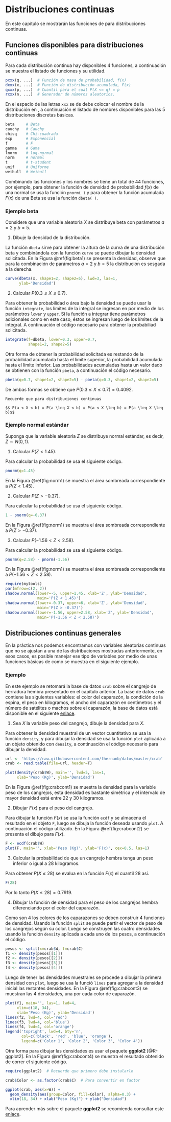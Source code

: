 # Distribuciones continuas

En este capítulo se mostrarán las funciones de \proglang{R} para distribuciones continuas.

## Funciones disponibles para distribuciones continuas

Para cada distribución continua hay disponibles 4 funciones, a continuación se muestra el listado de funciones y su utilidad.

```r
pxxx(q, ...)  # Función de masa de probabilidad, f(x)
dxxx(x, ...)  # Función de distribución acumulada, F(x)
qxxx(p, ...)  # Cuantil para el cual P(X <= q) = p
rxxx(n, ...)  # Generador de números aleatorios.
```

En el espacio de las letras `xxx` se de debe colocar el nombre de la distribución en \proglang{R}, a continuación el listado de nombres disponibles para las 5 distribuciones discretas básicas.

```r
beta     # Beta
cauchy   # Cauchy
chisq    # Chi-cuadrada
exp      # Exponencial
f        # F
gamma    # Gama
lnorm    # log-normal
norm     # normal
t        # t-student
unif     # Uniforme
weibull  # Weibull
```

Combinando las funciones y los nombres se tiene un total de 44 funciones, por ejemplo, para obtener la función de densidad de probabilidad $f(x)$ de una normal se usa la función `pnorm( )` y para obtener la función acumulada $F(x)$ de una Beta se usa la función `dbeta( )`.

### Ejemplo beta {-}
 
Considere que una variable aleatoria $X$ se distribuye beta con parámetros $a=2$ y $b=5$.

1) Dibuje la densidad de la distribución.

La función `dbeta` sirve para obtener la altura de la curva de una distribución beta y combinándola con la función `curve` se puede dibujar la densidad solicitada. En la Figura \@ref(fig:beta1) se presenta la densidad, observe que para la combinación de parámetros $a=2$ y $b=5$ la distribución es sesgada a la derecha.

```r
curve(dbeta(x, shape1=2, shape2=5), lwd=3, las=1,
      ylab='Densidad')
```

2) Calcular $P(0.3 \leq X \leq 0.7)$.

Para obtener la probabilidad o área bajo la densidad se puede usar la función `integrate`, los límites de la integral se ingresan en por medio de los parámetros `lower` y `upper`. Si la función a integrar tiene parámetros adicionales como en este caso, éstos se ingresan luego de los límites de la integral. A continuación el código necesario para obtener la probabiliad solicitada.

```r
integrate(f=dbeta, lower=0.3, upper=0.7,
          shape1=2, shape2=5)
```

Otra forma de obtener la probabilidad solicitada es restando de la probabilidad acumulada hasta el límite superior, la probabilidad acumulada hasta el límite inferior. Las probabilidades acumuladas hasta un valor dado se obtienen con la función `pbeta`, a continuación el código necesario.

```r
pbeta(q=0.7, shape1=2, shape2=5) - pbeta(q=0.3, shape1=2, shape2=5)
```

De ambas formas se obtiene que $P(0.3 \leq X \leq 0.7)=0.4092$.

```block2
Recuerde que para distribuciones continuas

$$ P(a < X < b) = P(a \leq X < b) = P(a < X \leq b) = P(a \leq X \leq b)$$
```

### Ejemplo normal estándar {-}
Suponga que la variable aleatoria $Z$ se distribuye normal estándar, es decir, $Z \sim N(0, 1)$.

1) Calcular $P(Z < 1.45)$.

Para calcular la probabilidad se usa el siguiente código.

```r
pnorm(q=1.45)
```

En la Figura \@ref(fig:norm1) se muestra el área sombreada correspondiente a $P(Z < 1.45)$.

2) Calcular $P(Z > -0.37)$.

Para calcular la probabilidad se usa el siguiente código.

```r
1 - pnorm(q=-0.37)
```

En la Figura \@ref(fig:norm1) se muestra el área sombreada correspondiente a $P(Z > -0.37)$.

3) Calcular $P(-1.56 < Z < 2.58)$.

Para calcular la probabilidad se usa el siguiente código.

```r
pnorm(q=2.58) - pnorm(-1.56)
```

En la Figura \@ref(fig:norm1) se muestra el área sombreada correspondiente a $P(-1.56 < Z < 2.58)$.


```r
require(mytools)
par(mfrow=c(2, 2))
shadow.normal(lower=-5, upper=1.45, xlab='Z', ylab='Densidad',
              main='P(Z < 1.45)')
shadow.normal(lower=-0.37, upper=6, xlab='Z', ylab='Densidad',
              main='P(Z > -0.37)')
shadow.normal(lower=-1.56, upper=2.58, xlab='Z', ylab='Densidad',
              main='P(-1.56 < Z < 2.58)')
```

## Distribuciones continuas generales

En la práctica nos podemos encontramos con variables aleatorias continuas que no se ajustan a una de las distribuciones mostradas anteriormente, en esos casos, es posible manejar ese tipo de variables por medio de unas funciones básicas de \proglang{R} como se muestra en el siguiente ejemplo.

### Ejemplo {-}

En este ejemplo se retomará la base de datos `crab` sobre el cangrejo de herradura hembra presentado en el capítulo anterior. La base de datos `crab` contiene las siguientes variables: el color del caparazón, la condición de la espina, el peso en kilogramos, el ancho del caparazón en centímetros y el número de satélites o machos sobre el caparazón, la base de datos está disponible en el siguiente [enlace](https://raw.githubusercontent.com/fhernanb/datos/master/crab).

1) Sea $X$ la variable peso del cangrejo, dibuje la densidad para $X$.

Para obtener la densidad muestral de un vector cuantitativo se usa la función `density`, y para dibujar la densidad se usa la función `plot` aplicada a un objeto obtenido con `density`, a continuación el código necesario para dibujar la densidad.

```r
url <- 'https://raw.githubusercontent.com/fhernanb/datos/master/crab'
crab <- read.table(file=url, header=T)

plot(density(crab$W), main='', lwd=5, las=1,
     xlab='Peso (Kg)', ylab='Densidad')
```

En la Figura \@ref(fig:crabcont1) se muestra la densidad para la variable peso de los cangrejos, esta densidad es bastante simétrica y el intervalo de mayor densidad está entre 22 y 30 kilogramos.

2) Dibujar $F(x)$ para el peso del cangrejo.

Para dibujar la función $F(x)$ se usa la función `ecdf` y se almacena el resultado en el objeto `F`, luego se dibuja la función deseada usando `plot`. A continuación el código utilizado. En la Figura \@ref(fig:crabcont2) se presenta el dibujo para $F(x)$.

```r
F <- ecdf(crab$W)
plot(F, main='', xlab='Peso (Kg)', ylab='F(x)', cex=0.5, las=1)
```

3) Calcular la probabilidad de que un cangrejo hembra tenga un peso inferior o igual a 28 kilogramos.

Para obtener $P(X \leq 28)$ se evalua en la función $F(x)$ el cuantil 28 así.

```r
F(28)
```

Por lo tanto $P(X \leq 28)=0.7919$.

4) Dibujar la función de densidad para el peso de los cangrejos hembra diferenciando por el color del caparazón.

Como son 4 los colores de los caparazones se deben construir 4 funciones de densidad. Usando la función `split` se puede partir el vector de peso de los cangrejos según su color. Luego se construyen las cuatro densidades usando la función `density` aplicada a cada uno de los pesos, a continuación el código. 

```r
pesos <- split(x=crab$W, f=crab$C)
f1 <- density(pesos[[1]])
f2 <- density(pesos[[2]])
f3 <- density(pesos[[3]])
f4 <- density(pesos[[4]])
```

Luego de tener las densidades muestrales se procede a dibujar la primera densidad con `plot`, luego se usa la funció `lines` para agregar a la densidad inicial las restantes densidades. En la Figura \@ref(fig:crabcont3) se muestran las 4 densidades, una por cada color de caparazón.

```r
plot(f1, main='', las=1, lwd=4,
     xlim=c(18, 34),
     xlab='Peso (Kg)', ylab='Densidad')
lines(f2, lwd=4, col='red')
lines(f3, lwd=4, col='blue')
lines(f4, lwd=4, col='orange')
legend('topright', lwd=4, bty='n',
       col=c('black', 'red', 'blue', 'orange'),
       legend=c('Color 1', 'Color 2', 'Color 3', 'Color 4'))
```

Otra forma para dibujar las densidades es usar el paquete **ggplot2** [@R-ggplot2]. En la Figura \@ref(fig:crabcont4) se muestra el resultado obtenido de correr el siguiente código.

```r
require(ggplot2)  # Recuerde que primero debe instalarlo

crab$Color <- as.factor(crab$C)  # Para convertir en factor

ggplot(crab, aes(x=W)) + 
  geom_density(aes(group=Color, fill=Color), alpha=0.3) +
  xlim(18, 34) + xlab("Peso (Kg)") + ylab("Densidad")
```

Para aprender más sobre el paquete **ggplot2** se recomienda consultar este [enlace](http://tutorials.iq.harvard.edu/R/Rgraphics/Rgraphics.html).
